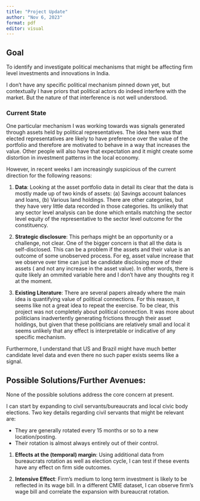 ```yaml
---
title: "Project Update"
author: "Nov 6, 2023"
format: pdf
editor: visual
---
```


## **Goal**

To identify and investigate political mechanisms that might be affecting firm level investments and innovations in India.

I don't have any specific political mechanism pinned down yet, but contextually I have priors that political actors do indeed interfere with the market. But the nature of that interference is not well understood. 

### **Current State**

One particular mechanism I was working towards was signals generated through assets held by political representatives. The idea here was that elected representatives are likely to have preference over the value of the portfolio and therefore are motivated to behave in a way that increases the value. Other people will also have that expectation and it might create some distortion in investment patterns in the local economy. 

However, in recent weeks I am increasingly suspicious of the current direction for the following reasons: 

1. **Data**: Looking at the asset portfolio data in detail its clear that the data is mostly made up of two kinds of assets: (a) Savings account balances and loans, (b) Various land holdings. There are other categories, but they have very little data recorded in those categories. Its unlikely that any sector level analysis can be done which entails matching the sector level equity of the representative to the sector level outcome for the constituency. 

2. **Strategic disclosure**: This perhaps might be an opportunity or a challenge, not clear. One of the bigger concern is that all the data is self-disclosed. This can be a problem if the assets and their value is an outcome of some unobserved process. For eg, asset value increase that we observe over time can just be candidate disclosing more of their assets ( and not any increase in the asset value). In other words, there is quite likely an ommited variable here and I don't have any thoughts reg it at the moment. 

3. **Existing Literature**: There are several papers already where the main idea is quantifying value of political connections. For this reason, it seems like not a great idea to repeat the exercise. To be clear, this project was not completely about political connection. It was more about politicians inadvertently generating frictions through their asset holdings, but given that these politicians are relatively small and local it seems unlikely that any effect is interpretable or indicative of any specific mechanism. 

Furthermore, I understand that US and Brazil might have much better candidate level data and even there no such paper exists seems like a signal. 



## **Possible Solutions/Further Avenues**: 

None of the possible solutions address the core concern at present. 

I can start by expanding to civil servants/bureaucrats and local civic body elections. Two key details regarding civil servants that might be relevant are:

- They are generally rotated every 15 months or so to a new location/posting. 
- Their rotation is almost always entirely out of their control. 

1. **Effects at the (temporal) margin**: Using additional data from bureaucrats rotation as well as election cycle, I can test if these events have any effect on firm side outcomes. 

2. **Intensive Effect**: Firm's medium to long term investment is likely to be reflected in its wage bill. In a different CMIE dataset, I can observe firm's wage bill and correlate the expansion with bureaucrat rotation.  



